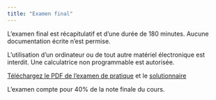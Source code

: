 ```yaml
---
title: "Examen final"
---
```


L’examen final est récapitulatif et d'une durée de 180 minutes. Aucune documentation écrite n’est permise.

L’utilisation d’un ordinateur ou de tout autre matériel électronique est interdit. Une calculatrice non
programmable est autorisée.

[Téléchargez le PDF de l'examen de pratique](MATH60602-final-pratique.pdf) et le [solutionnaire](MATH60602-final-pratique-solution.pdf)

L'examen compte pour 40% de la note finale du cours.
